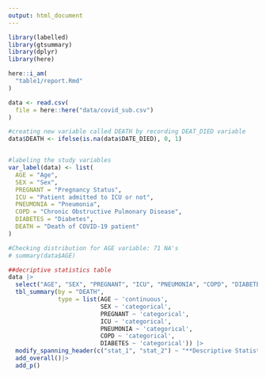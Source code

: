 ```yaml
---
output: html_document
---
```


```r
library(labelled)
library(gtsummary)
library(dplyr)
library(here)
```


```r
here::i_am(
  "table1/report.Rmd"
)

data <- read.csv(
  file = here::here("data/covid_sub.csv")
)

```


```r

#creating new variable called DEATH by recording DEAT_DIED variable
data$DEATH <- ifelse(is.na(data$DATE_DIED), 0, 1)


#labeling the study variables
var_label(data) <- list(
  AGE = "Age",
  SEX = "Sex",
  PREGNANT = "Pregnancy Status",
  ICU = "Patient admitted to ICU or not",
  PNEUMONIA = "Pneumonia",
  COPD = "Chronic Obstructive Pulmonary Disease",
  DIABETES = "Diabetes",
  DEATH = "Death of COVID-19 patient"
)

#Checking distribution for AGE variable: 71 NA's
# summary(data$AGE)

```


```r
##decriptive statistics table
data |>
  select("AGE", "SEX", "PREGNANT", "ICU", "PNEUMONIA", "COPD", "DIABETES", "DEATH") |>
  tbl_summary(by = "DEATH",
              type = list(AGE ~ 'continuous',
                          SEX ~ 'categorical',
                          PREGNANT ~ 'categorical',
                          ICU ~ 'categorical',
                          PNEUMONIA ~ 'categorical',
                          COPD ~ 'categorical',
                          DIABETES ~ 'categorical')) |>
  modify_spanning_header(c("stat_1", "stat_2") ~ "**Descriptive Statistics by COVID-19 Death: 1= Yes, 0=No**") |>
  add_overall()|>
  add_p()

```


